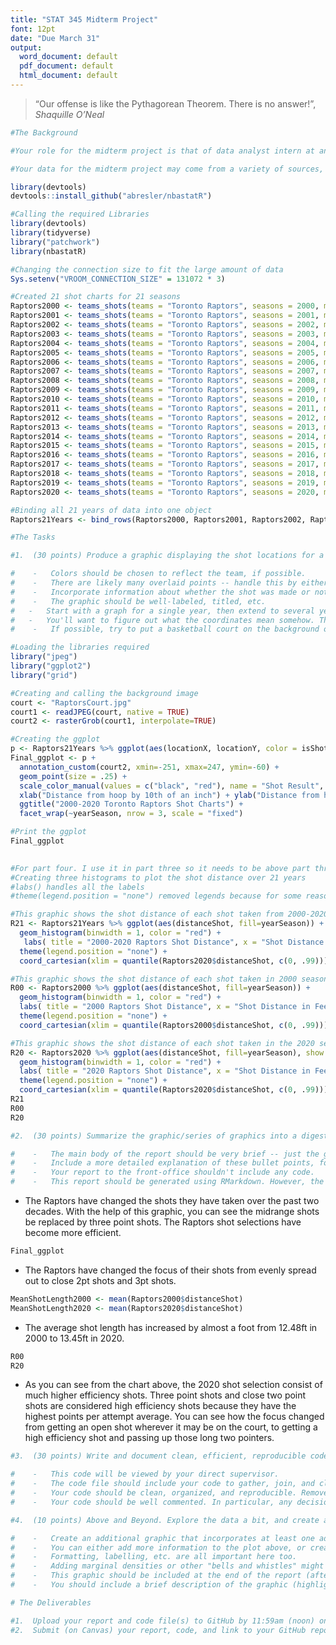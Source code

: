 ---
title: "STAT 345 Midterm Project"
font: 12pt
date: "Due March 31"
output:
  word_document: default
  pdf_document: default
  html_document: default
---

> "Our offense is like the Pythagorean Theorem. There is no answer!", *Shaquille O'Neal*
```{r echo = FALSE, warning=FALSE}

#The Background

#Your role for the midterm project is that of data analyst intern at an NBA (professional basketball) team. Your direct supervisor (also part of the analytics team) has asked you to create a data visualization to illustrate how (or if) the team's shots have changed over time. After some initial clarifying questions, your supervisor confessed that they had seen some pretty cool shot charts at <http://savvastjortjoglou.com/nba-shot-sharts.html> and would like to extend the ideas a bit.

#Your data for the midterm project may come from a variety of sources, including the NBA directly, as well as Basketball-Reference, HoopsHype, and others. There are several ways to access the data, but perhaps the simplest is through the `nbastatR` package, which serves as a wrapper (or set of helper functions) for these various data sources. There is a lot of potentially useful information that can be found using this package; unfortunately, the documentation is somewhat inconsistent. For example, the documentation at <https://www.rdocumentation.org/packages/nbastatR/versions/0.1.110202031> is pretty well-formatted and easy to navigate, but the current function names have changed a bit (see `?nbastatR` and click "Index"). (If you use the nbastatR package, you'll want to install the package using the following code. There are other packages with this type of data, though.)
```

```{r echo=FALSE, warning=FALSE, eval=FALSE}
library(devtools)
devtools::install_github("abresler/nbastatR")
```

```{r  echo=FALSE, warning=FALSE, message=FALSE}
#Calling the required Libraries
library(devtools)
library(tidyverse)
library("patchwork")
library(nbastatR)

#Changing the connection size to fit the large amount of data
Sys.setenv("VROOM_CONNECTION_SIZE" = 131072 * 3)

#Created 21 shot charts for 21 seasons
Raptors2000 <- teams_shots(teams = "Toronto Raptors", seasons = 2000, measures = "FGA", return_message = F)
Raptors2001 <- teams_shots(teams = "Toronto Raptors", seasons = 2001, measures = "FGA", return_message = F)
Raptors2002 <- teams_shots(teams = "Toronto Raptors", seasons = 2002, measures = "FGA", return_message = F)
Raptors2003 <- teams_shots(teams = "Toronto Raptors", seasons = 2003, measures = "FGA", return_message = F)
Raptors2004 <- teams_shots(teams = "Toronto Raptors", seasons = 2004, measures = "FGA", return_message = F)
Raptors2005 <- teams_shots(teams = "Toronto Raptors", seasons = 2005, measures = "FGA", return_message = F)
Raptors2006 <- teams_shots(teams = "Toronto Raptors", seasons = 2006, measures = "FGA", return_message = F)
Raptors2007 <- teams_shots(teams = "Toronto Raptors", seasons = 2007, measures = "FGA", return_message = F)
Raptors2008 <- teams_shots(teams = "Toronto Raptors", seasons = 2008, measures = "FGA", return_message = F)
Raptors2009 <- teams_shots(teams = "Toronto Raptors", seasons = 2009, measures = "FGA", return_message = F)
Raptors2010 <- teams_shots(teams = "Toronto Raptors", seasons = 2010, measures = "FGA", return_message = F)
Raptors2011 <- teams_shots(teams = "Toronto Raptors", seasons = 2011, measures = "FGA", return_message = F)
Raptors2012 <- teams_shots(teams = "Toronto Raptors", seasons = 2012, measures = "FGA", return_message = F)
Raptors2013 <- teams_shots(teams = "Toronto Raptors", seasons = 2013, measures = "FGA", return_message = F)
Raptors2014 <- teams_shots(teams = "Toronto Raptors", seasons = 2014, measures = "FGA", return_message = F)
Raptors2015 <- teams_shots(teams = "Toronto Raptors", seasons = 2015, measures = "FGA", return_message = F)
Raptors2016 <- teams_shots(teams = "Toronto Raptors", seasons = 2016, measures = "FGA", return_message = F)
Raptors2017 <- teams_shots(teams = "Toronto Raptors", seasons = 2017, measures = "FGA", return_message = F)
Raptors2018 <- teams_shots(teams = "Toronto Raptors", seasons = 2018, measures = "FGA", return_message = F)
Raptors2019 <- teams_shots(teams = "Toronto Raptors", seasons = 2019, measures = "FGA", return_message = F)
Raptors2020 <- teams_shots(teams = "Toronto Raptors", seasons = 2020, measures = "FGA", return_message = F)

#Binding all 21 years of data into one object
Raptors21Years <- bind_rows(Raptors2000, Raptors2001, Raptors2002, Raptors2003, Raptors2004, Raptors2005, Raptors2006, Raptors2007, Raptors2008, Raptors2009, Raptors2010, Raptors2011, Raptors2012, Raptors2013, Raptors2014, Raptors2015, Raptors2016, Raptors2017, Raptors2018, Raptors2019, Raptors2020)
```

```{r echo = FALSE, warning=FALSE}

#The Tasks

#1.  (30 points) Produce a graphic displaying the shot locations for a particular team over several years. Some notes:

#    -   Colors should be chosen to reflect the team, if possible.
#    -   There are likely many overlaid points -- handle this by either binning these by location, or use opacity.
#    -   Incorporate information about whether the shot was made or not (shape, color, etc.).
#    -   The graphic should be well-labeled, titled, etc.
#   -   Start with a graph for a single year, then extend to several years. Up to 20 years of #shot data is available. Either facet these by year or animate using the years.
#   -   You'll want to figure out what the coordinates mean somehow. This might be through the documentation, but could also be determined using aspects of the data itself and the dimensions of an NBA court.
#    -   If possible, try to put a basketball court on the background of the image (you'll need to scale it appropriately).
```

```{r fig.height=8, fig.width=10,  echo=FALSE, warning=FALSE}
#Loading the libraries required
library("jpeg")
library("ggplot2")
library("grid")

#Creating and calling the background image
court <- "RaptorsCourt.jpg"
court1 <- readJPEG(court, native = TRUE)
court2 <- rasterGrob(court1, interpolate=TRUE)

#Creating the ggplot
p <- Raptors21Years %>% ggplot(aes(locationX, locationY, color = isShotMade))
Final_ggplot <- p + 
  annotation_custom(court2, xmin=-251, xmax=247, ymin=-60) +
  geom_point(size = .25) +
  scale_color_manual(values = c("black", "red"), name = "Shot Result", labels=c('Missed', 'Made')) + 
  xlab("Distance from hoop by 10th of an inch") + ylab("Distance from hoop by 10th of an inch") + 
  ggtitle("2000-2020 Toronto Raptors Shot Charts") +
  facet_wrap(~yearSeason, nrow = 3, scale = "fixed")

#Print the ggplot
Final_ggplot
 
```


```{r echo=FALSE, warning=FALSE}
#For part four. I use it in part three so it needs to be above part three.
#Creating three histograms to plot the shot distance over 21 years
#labs() handles all the labels
#theme(legend.position = "none") removed legends because for some reason there were legends.

#This graphic shows the shot distance of each shot taken from 2000-2020. The longest 1% of shots were removed because they were outliers and made the graphic ugly.
R21 <- Raptors21Years %>% ggplot(aes(distanceShot, fill=yearSeason)) + 
  geom_histogram(binwidth = 1, color = "red") + 
   labs( title = "2000-2020 Raptors Shot Distance", x = "Shot Distance in Feet", y = "Number of Shots") +
  theme(legend.position = "none") +
  coord_cartesian(xlim = quantile(Raptors2020$distanceShot, c(0, .99)))

#This graphic shows the shot distance of each shot taken in 2000 season. The longest 1% of shots were removed because they were outliers and made the graphic ugly.
R00 <- Raptors2000 %>% ggplot(aes(distanceShot, fill=yearSeason)) + 
  geom_histogram(binwidth = 1, color = "red") + 
  labs( title = "2000 Raptors Shot Distance", x = "Shot Distance in Feet", y = "Number of Shots") +
  theme(legend.position = "none") +
  coord_cartesian(xlim = quantile(Raptors2000$distanceShot, c(0, .99)))

#This graphic shows the shot distance of each shot taken in the 2020 season. The longest 1% of shots were removed because they were outliers and made the graphic ugly.
R20 <- Raptors2020 %>% ggplot(aes(distanceShot, fill=yearSeason), show.legend = FALSE) + 
  geom_histogram(binwidth = 1, color = "red") + 
  labs( title = "2020 Raptors Shot Distance", x = "Shot Distance in Feet", y = "Number of Shots") +
  theme(legend.position = "none") +
  coord_cartesian(xlim = quantile(Raptors2020$distanceShot, c(0, .99)))
R21
R00
R20
```

```{r echo = FALSE, warning=FALSE}
#2.  (30 points) Summarize the graphic/series of graphics into a digestible, bullet-point brief report for front-office staff. Some notes:

#    -   The main body of the report should be very brief -- just the graphic(s) and the bullet-pointed list of findings, which should be short and clear.
#    -   Include a more detailed explanation of these bullet points, for further reading by those interested. This section should follow the bullet-point section, but should be organized similarly for reference.
#    -   Your report to the front-office shouldn't include any code.
#    -   This report should be generated using RMarkdown. However, the choice of output type (Word, PDF, or HTML) is up to you (you could even make slides if you want to).
```


-   The Raptors have changed the shots they have taken over the past two decades. With the help of this graphic, you can see the midrange shots be replaced by three point shots. The Raptors shot selections have become more efficient.

```{r fig.height=8, fig.width=10, echo=FALSE, warning=FALSE}
Final_ggplot
```

-   The Raptors have changed the focus of their shots from evenly spread out to close 2pt shots and 3pt shots.

```{r echo=FALSE, warning=FALSE}
MeanShotLength2000 <- mean(Raptors2000$distanceShot)
MeanShotLength2020 <- mean(Raptors2020$distanceShot)
```

-   The average shot length has increased by almost a foot from 12.48ft in 2000 to 13.45ft in 2020.

```{r echo=FALSE, warning=FALSE}
R00
R20
```

-   As you can see from the chart above, the 2020 shot selection consist of much higher efficiency shots. Three point shots and close two point shots are considered high efficiency shots because they have the highest points per attempt average. You can see how the focus changed from getting an open shot wherever it may be on the court, to getting a high efficiency shot and passing up those long two pointers.
```{r echo = FALSE, warning=FALSE}
#3.  (30 points) Write and document clean, efficient, reproducible code. Some notes:

#    -   This code will be viewed by your direct supervisor.
#    -   The code file should include your code to gather, join, and clean the data; the code to generate the graphic(s) presented; and your commentary on the results (so, a single .rmd file, or an .rmd file that sources an .r file).
#    -   Your code should be clean, organized, and reproducible. Remove unnecessary/scratch/exploratory code.
#    -   Your code should be well commented. In particular, any decisions or judgement calls made in the analysis process should be explained/justified. Sections of code should be identified even if not functionalized (including purpose, data/argument inputs, analysis outputs).

#4.  (10 points) Above and Beyond. Explore the data a bit, and create a graphic that uses (or incorporates) different information than what was used above. Some notes:

#    -   Create an additional graphic that incorporates at least one additional variable not previously used. The additional data should be drawn from a different dataset (function call) than the original graphic used. These two (or more) datasets may need to be joined appropriately.
#    -   You can either add more information to the plot above, or create a different plot.
#    -   Formatting, labelling, etc. are all important here too.
#    -   Adding marginal densities or other "bells and whistles" might offer additional insight.
#    -   This graphic should be included at the end of the report (after the more detailed explanations).
#    -   You should include a brief description of the graphic (highlighting the different/additional information used).

# The Deliverables

#1.  Upload your report and code file(s) to GitHub by 11:59am (noon) on Friday, March 31.
#2.  Submit (on Canvas) your report, code, and link to your GitHub repository by 11:59am (noon) on Friday, March 31.
```
